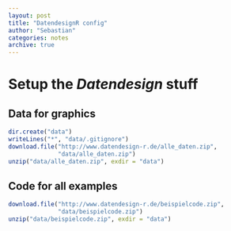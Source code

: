 ```yaml
---
layout: post
title: "DatendesignR config"
author: "Sebastian"
categories: notes
archive: true
---
```


# Setup the *Datendesign* stuff

## Data for graphics
```r
dir.create("data")
writeLines("*", "data/.gitignore")
download.file("http://www.datendesign-r.de/alle_daten.zip",
              "data/alle_daten.zip")
unzip("data/alle_daten.zip", exdir = "data")
```

## Code for all examples

```r
download.file("http://www.datendesign-r.de/beispielcode.zip",
              "data/beispielcode.zip")
unzip("data/beispielcode.zip", exdir = "data")
```
